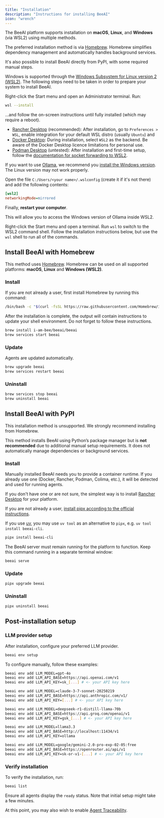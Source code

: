 ```yaml
---
title: "Installation"
description: "Instructions for installing BeeAI"
icon: "wrench"
---
```


The BeeAI platform supports installation on **macOS**, **Linux**, and **Windows** (via WSL2) using multiple methods.

The preferred installation method is via [Homebrew](https://brew.sh/). Homebrew simplifies dependency management and automatically handles background services.

It's also possible to install BeeAI directly from PyPI, with some required manual steps.

<Accordion title="Windows (WSL2) setup instructions">

Windows is supported through the [Windows Subsystem for Linux version 2 (WSL2)](https://learn.microsoft.com/en-us/windows/wsl/install). The following steps need to be taken in order to prepare your system to install BeeAI.

<Steps>
<Step title="Set up WSL2">

Right-click the Start menu and open an Administrator terminal. Run:

```sh
wsl --install
```

...and follow the on-screen instructions until fully installed (which may require a reboot).

</Step>
<Step title="Set up a container runtime">

- [Rancher Desktop](https://rancherdesktop.io/) (recommended): After installation, go to `Preferences > WSL`, enable integration for your default WSL distro (usually `Ubuntu`) and 
- [Docker Desktop](https://docs.docker.com/desktop/setup/install/windows-install/): During installation, select `WSL2` as the backend. Be aware of the Docker Desktop licence limitations for personal use.
- [Podman Desktop](https://podman-desktop.io/) (untested): After installation and first-time setup, follow the [documentation for socket forwarding to WSL2](https://podman-desktop.io/docs/podman/accessing-podman-from-another-wsl-instance).

</Step>
<Step title="Optional: Set up Ollama">

If you want to use [Ollama](https://ollama.com/), we recommend you [install the Windows version](https://ollama.com/download/windows). The Linux version may not work properly.

Open the file `C:/Users/<your name>/.wslconfig` (create it if it's not there) and add the following contents:

```ini
[wsl2]
networkingMode=mirrored
```

Finally, **restart your computer**.

This will allow you to access the Windows version of Ollama inside WSL2.

</Step>
<Step title="Open WSL2">

Right-click the Start menu and open a terminal. Run `wsl` to switch to the WSL2 command shell. Follow the installation instructions below, but use the `wsl` shell to run all of the commands.

</Step>
</Steps>
</Accordion>

<Tabs>
<Tab title="Homebrew (recommended)">

## Install BeeAI with Homebrew

This method uses [Homebrew](https://brew.sh/). Homebrew can be used on all supported platforms: **macOS**, **Linux** and **Windows (WSL2)**.

### Install

<Steps>
<Step title="Set-up Homebrew">

If you are not already a user, first install Homebrew by running this command:

```bash
/bin/bash -c "$(curl -fsSL https://raw.githubusercontent.com/Homebrew/install/HEAD/install.sh)"
```

<Warning>After the installation is complete, the output will contain instructions to update your shell environment. Do not forget to follow these instructions.</Warning>
</Step>
<Step title="Install BeeAI">

```sh
brew install i-am-bee/beeai/beeai
brew services start beeai
```

</Step>
</Steps>

### Update

<Note>Agents are updated automatically.</Note>

```sh
brew upgrade beeai
brew services restart beeai
```

### Uninstall

```sh
brew services stop beeai
brew uninstall beeai
```

</Tab>
<Tab title="PyPI">

## Install BeeAI with PyPI

<Warning>This installation method is unsupported. We strongly recommend installing from Homebrew.</Warning>

This method installs BeeAI using Python’s package manager but is **not recommended** due to additional manual setup requirements. It does not automatically manage dependencies or background services.

### Install

<Steps>
<Step title="Install a container runtime">

Manually installed BeeAI needs you to provide a container runtime. If you already use one (Docker, Rancher, Podman, Colima, etc.), it will be detected and used for running agents.

If you don't have one or are not sure, the simplest way is to install [Rancher Desktop](https://rancherdesktop.io/) for your platform.

</Step>
<Step title="Install pipx">

If you are not already a user, [install pipx according to the official instructions](https://pipx.pypa.io/stable/installation/#installing-pipx).

<Tip>

If you use [uv](https://docs.astral.sh/uv/), you may use `uv tool` as an alternative to `pipx`, e.g. `uv tool install beeai-cli`.

</Tip>

</Step>
<Step title="Install BeeAI">

```sh
pipx install beeai-cli
```

</Step>
<Step title="Run the BeeAI server">

The BeeAI server must remain running for the platform to function. Keep this command running in a separate terminal window:

```sh
beeai serve
```

</Step>
</Steps>

### Update

```sh
pipx upgrade beeai
```

### Uninstall

```sh
pipx uninstall beeai
```

</Tab>
</Tabs>

## Post-installation setup

### LLM provider setup

After installation, configure your preferred LLM provider.

<Tabs>
<Tab title="Interactive setup">

```sh
beeai env setup
```

</Tab>
<Tab title="Manual setup">

To configure manually, follow these examples:

<AccordionGroup>
<Accordion title="OpenAI">

```bash
beeai env add LLM_MODEL=gpt-4o
beeai env add LLM_API_BASE=https://api.openai.com/v1
beeai env add LLM_API_KEY=sk_[...] # <- your API key here
```

</Accordion>
<Accordion title="Anthropic">

```bash
beeai env add LLM_MODEL=claude-3-7-sonnet-20250219
beeai env add LLM_API_BASE=https://api.anthropic.com/v1/
beeai env add LLM_API_KEY=[...] # <- your API key here
```

</Accordion>
<Accordion title="Groq">

```bash
beeai env add LLM_MODEL=deepseek-r1-distill-llama-70b
beeai env add LLM_API_BASE=https://api.groq.com/openai/v1
beeai env add LLM_API_KEY=gsk_[...] # <- your API key here
```

</Accordion>
<Accordion title="Ollama">

```bash
beeai env add LLM_MODEL=llama3.3
beeai env add LLM_API_BASE=http://localhost:11434/v1
beeai env add LLM_API_KEY=ollama
```

</Accordion>
<Accordion title="OpenRouter">

```bash
beeai env add LLM_MODEL=google/gemini-2.0-pro-exp-02-05:free
beeai env add LLM_API_BASE=https://openrouter.ai/api/v1
beeai env add LLM_API_KEY=sk-or-v1-[...] # <- your API key here
```

</Accordion>
</AccordionGroup>


</Tab>
</Tabs>

### Verify installation

To verify the installation, run:

```sh
beeai list
```

Ensure all agents display the `ready` status. Note that initial setup might take a few minutes.

At this point, you may also wish to enable [Agent Traceability](/observability/agents-traceability).
